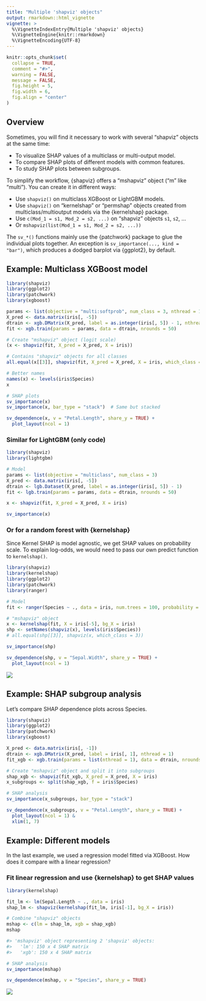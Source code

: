 ---
title: "Multiple 'shapviz' objects"
output: rmarkdown::html_vignette
vignette: >
  %\VignetteIndexEntry{Multiple 'shapviz' objects}
  %\VignetteEngine{knitr::rmarkdown}
  %\VignetteEncoding{UTF-8}
---


```{r, include = FALSE}
knitr::opts_chunk$set(
  collapse = TRUE,
  comment = "#>",
  warning = FALSE,
  message = FALSE,
  fig.height = 5, 
  fig.width = 6,
  fig.align = "center"
)
```

## Overview

Sometimes, you will find it necessary to work with several "shapviz" objects at the same time:

- To visualize SHAP values of a multiclass or multi-output model.
- To compare SHAP plots of different models with common features.
- To study SHAP plots between subgroups.

To simplify the workflow, {shapviz} offers a "mshapviz" object ("m" like "multi"). You can create it in different ways:

- Use `shapviz()` on multiclass XGBoost or LightGBM models.
- Use `shapviz()` on "kernelshap" or "permshap" objects created from  multiclass/multioutput models via the {kernelshap} package.
- Use `c(Mod_1 = s1, Mod_2 = s2, ...)` on "shapviz" objects `s1`, `s2`, ...
- Or `mshapviz(list(Mod_1 = s1, Mod_2 = s2, ...))`

The `sv_*()` functions mainly use the {patchwork} package to glue the individual plots together. An exception is `sv_importance(..., kind = "bar")`, which produces a dodged barplot via {ggplot2}, by default.

## Example: Multiclass XGBoost model

```{r}
library(shapviz)
library(ggplot2)
library(patchwork)
library(xgboost)

params <- list(objective = "multi:softprob", num_class = 3, nthread = 1)
X_pred <- data.matrix(iris[, -5])
dtrain <- xgb.DMatrix(X_pred, label = as.integer(iris[, 5]) - 1, nthread = 1)
fit <- xgb.train(params = params, data = dtrain, nrounds = 50)

# Create "mshapviz" object (logit scale)
(x <- shapviz(fit, X_pred = X_pred, X = iris))

# Contains "shapviz" objects for all classes
all.equal(x[[3]], shapviz(fit, X_pred = X_pred, X = iris, which_class = 3))

# Better names
names(x) <- levels(iris$Species)
x

# SHAP plots
sv_importance(x)
sv_importance(x, bar_type = "stack")  # Same but stacked

sv_dependence(x, v = "Petal.Length", share_y = TRUE) +
  plot_layout(ncol = 1)
```

### Similar for LightGBM (only code)

```r
library(shapviz)
library(lightgbm)

# Model
params <- list(objective = "multiclass", num_class = 3)
X_pred <- data.matrix(iris[, -5])
dtrain <- lgb.Dataset(X_pred, label = as.integer(iris[, 5]) - 1)
fit <- lgb.train(params = params, data = dtrain, nrounds = 50)

x <- shapviz(fit, X_pred = X_pred, X = iris)

sv_importance(x)
```

### Or for a random forest with {kernelshap}

Since Kernel SHAP is model agnostic, we get SHAP values on probability scale. To explain log-odds, we would need to pass our own predict function to `kernelshap()`.

```r
library(shapviz)
library(kernelshap)
library(ggplot2)
library(patchwork)
library(ranger)

# Model
fit <- ranger(Species ~ ., data = iris, num.trees = 100, probability = TRUE, seed = 1)

# "mshapviz" object
x <- kernelshap(fit, X = iris[-5], bg_X = iris)
shp <- setNames(shapviz(x), levels(iris$Species))
# all.equal(shp[[3]], shapviz(x, which_class = 3))

sv_importance(shp)

sv_dependence(shp, v = "Sepal.Width", share_y = TRUE) +
  plot_layout(ncol = 1)
```

![](../man/figures/VIGNETTE-dep-ranger.png)

## Example: SHAP subgroup analysis

Let's compare SHAP dependence plots across Species.

```{r}
library(shapviz)
library(ggplot2)
library(patchwork)
library(xgboost)

X_pred <- data.matrix(iris[, -1])
dtrain <- xgb.DMatrix(X_pred, label = iris[, 1], nthread = 1)
fit_xgb <- xgb.train(params = list(nthread = 1), data = dtrain, nrounds = 50)

# Create "mshapviz" object and split it into subgroups
shap_xgb <- shapviz(fit_xgb, X_pred = X_pred, X = iris)
x_subgroups <- split(shap_xgb, f = iris$Species)

# SHAP analysis
sv_importance(x_subgroups, bar_type = "stack")

sv_dependence(x_subgroups, v = "Petal.Length", share_y = TRUE) +
  plot_layout(ncol = 1) & 
  xlim(1, 7)
```

## Example: Different models

In the last example, we used a regression model fitted via XGBoost. How does it compare with a linear regression?

### Fit linear regression and use {kernelshap} to get SHAP values

```r
library(kernelshap)

fit_lm <- lm(Sepal.Length ~ ., data = iris)
shap_lm <- shapviz(kernelshap(fit_lm, iris[-1], bg_X = iris))

# Combine "shapviz" objects
mshap <- c(lm = shap_lm, xgb = shap_xgb)
mshap

#> 'mshapviz' object representing 2 'shapviz' objects:
#>   'lm': 150 x 4 SHAP matrix
#>   'xgb': 150 x 4 SHAP matrix

# SHAP analysis
sv_importance(mshap)

sv_dependence(mshap, v = "Species", share_y = TRUE)
```

![](../man/figures/VIGNETTE-dep.png)

